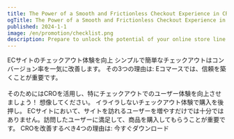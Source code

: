 ```yaml
---
title: The Power of a Smooth and Frictionless Checkout Experience in CRO
ogTitle: The Power of a Smooth and Frictionless Checkout Experience in CRO
published: 2024-1-1
image: /en/promotion/checklist.png
description: Prepare to unlock the potential of your online store line never before. Dive into the world of CRO and discover how transforming your checkout experience can revolutionize your eCommerce brand.
---
```


<checklist-hero src='/en/promotion/checklist.png'>
  <subtext>ECサイトのチェックアウト体験を向上</subtext>
  <title>
    ページを見直し<br></br>CVRを大幅改善
  </title>
</checklist-hero>

<smooth-checkout>
  <title>スムーズなチェックアウト体験がなぜ重要か？</title>
  <description>シンプルで簡単なチェックアウトはコンバージョン率を一気に改善します。</description>
  <description2>その3つの理由は:</description2>
</smooth-checkout>

<key-factor>
  <title>
    チェックアウト体験改善は、<br></br>コンバージョン率最適化の重要な鍵
  </title>
  <description>
    Eコマースでは、信頼を築くことが重要です。<br></br>
    そのためにはCROを活用し、特にチェックアウトでのユーザー体験を向上させましょう！
  </description>
  <textLeft>想像してください。</textLeft>
  <textRight>イライラしないチェックアウト体験で購入を後押し。</textRight>
</key-factor>

<why-cro>
  <title>なぜEコマースでは、CROに注力するのか？</title>
  <description>ECサイトにおいて、サイトを訪れるユーザーを増やすだけでは十分ではありません。訪問したユーザーに満足して、商品を購入してもらうことが重要です。</description>
  <description2>CROを改善するべき4つの理由は:</description2>
</why-cro>

<promotion-cta>
  <title>無料でチェックアウト体験改善チェックリストをゲット</title>
  <cta>今すぐダウンロード</cta>
</promotion-cta>

